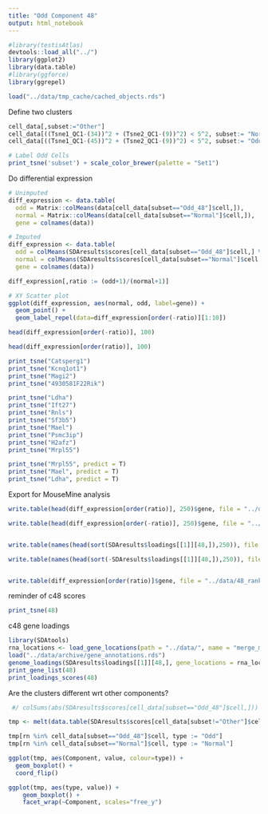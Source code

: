 ```yaml
---
title: "Odd Component 48"
output: html_notebook
---
```



```r
#library(testisAtlas)
devtools::load_all("../")
library(ggplot2)
library(data.table)
#library(ggforce)
library(ggrepel)

load("../data/tmp_cache/cached_objects.rds")

```

Define two clusters

```r

cell_data[,subset:="Other"]
cell_data[((Tsne1_QC1-(34))^2 + (Tsne2_QC1-(9))^2) < 5^2, subset:= "Normal"]
cell_data[((Tsne1_QC1-(45))^2 + (Tsne2_QC1-(9))^2) < 5^2, subset:= "Odd_48"]

# Label Odd Cells
print_tsne('subset') + scale_color_brewer(palette = "Set1")
```

Do differential expression

```r

# Unimputed
diff_expression <- data.table(
  odd = Matrix::colMeans(data[cell_data[subset=="Odd_48"]$cell,]),
  normal = Matrix::colMeans(data[cell_data[subset=="Normal"]$cell,]),
  gene = colnames(data))

# Imputed
diff_expression <- data.table(
  odd = colMeans(SDAresults$scores[cell_data[subset=="Odd_48"]$cell,] %*% SDAresults$loadings[[1]]),
  normal = colMeans(SDAresults$scores[cell_data[subset=="Normal"]$cell,] %*% SDAresults$loadings[[1]]),
  gene = colnames(data))

diff_expression[,ratio := (odd+1)/(normal+1)]

# XY Scatter plot
ggplot(diff_expression, aes(normal, odd, label=gene)) +
  geom_point() +
  geom_label_repel(data=diff_expression[order(-ratio)][1:10])

head(diff_expression[order(-ratio)], 100)

head(diff_expression[order(ratio)], 100)

```

```r
print_tsne("Catsperg1")
print_tsne("Kcnq1ot1")
print_tsne("Magi2")
print_tsne("4930581F22Rik")
```

```r
print_tsne("Ldha")
print_tsne("Ift27")
print_tsne("Rnls")
print_tsne("Sf3b5")
print_tsne("Mael")
print_tsne("Psmc3ip")
print_tsne("H2afz")
print_tsne("Mrpl55")
```

```r
print_tsne("Mrpl55", predict = T)
print_tsne("Mael", predict = T)
print_tsne("Ldha", predict = T)
```


Export for MouseMine analysis

```r
write.table(head(diff_expression[order(ratio)], 250)$gene, file = "../data/48_underexpressed.txt", row.names = F, quote = F, col.names = F)

write.table(head(diff_expression[order(-ratio)], 250)$gene, file = "../data/48_overexpressed.txt", row.names = F, quote = F, col.names = F)


write.table(names(head(sort(SDAresults$loadings[[1]][48,]),250)), file = "../data/48_neg_loadings.txt", row.names = F, quote = F, col.names = F)

write.table(names(head(sort(-SDAresults$loadings[[1]][48,]),250)), file = "../data/48_pos_loadings.txt", row.names = F, quote = F, col.names = F)


write.table(diff_expression[order(ratio)]$gene, file = "../data/48_ranked.txt", row.names = F, quote = F, col.names = F)


```

reminder of c48 scores

```r
print_tsne(48)
```

c48 gene loadings

```r
library(SDAtools)
rna_locations <- load_gene_locations(path = "../data/", name = "merge_mouse_V3b")
load("../data/archive/gene_annotations.rds")
genome_loadings(SDAresults$loadings[[1]][48,], gene_locations = rna_locations)
print_gene_list(48)
print_loadings_scores(48)
```

Are the clusters different wrt other components?

```r
 #/ colSums(abs(SDAresults$scores[cell_data[subset=="Odd_48"]$cell,]))

tmp <- melt(data.table(SDAresults$scores[cell_data[subset!="Other"]$cell,], keep.rownames = T), id.vars = "rn", variable.name = "Component")

tmp[rn %in% cell_data[subset=="Odd_48"]$cell, type := "Odd"]
tmp[rn %in% cell_data[subset=="Normal"]$cell, type := "Normal"]

ggplot(tmp, aes(Component, value, colour=type)) +
  geom_boxplot() +
  coord_flip()

ggplot(tmp, aes(type, value)) +
    geom_boxplot() +
    facet_wrap(~Component, scales="free_y")

```

